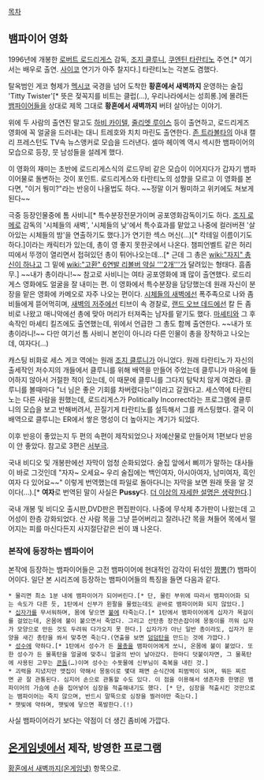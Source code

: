 [[목차]]

== 뱀파이어 영화 ==
1996년에 개봉한 [[로버트 로드리게스]] 감독, [[조지 클루니]], [[쿠엔틴 타란티노]] 주연.[* 여기서는 배우로 출연. [[사이코]] 연기가 아주 찰지다.] 타란티노는 각본도 겸했다.

탈옥범인 게코 형제가 [[멕시코]] 국경을 넘어 도착한 '''황혼에서 새벽까지''' 운영하는 술집 'Titty Twister'[* 뜻은 젖꼭지를 비트는 클럽(…), 우리나라에서는 성희롱.]에 몰려든 [[뱀파이어]]들을 상대로 제목 그대로 '''황혼에서 새벽까지''' 버텨 살아남는 이야기.

위에 두 사람의 출연진 말고도 [[하비 카이텔]], [[줄리엣 루이스]] 등이 출연하고, 로드리게즈 영화에 꼭 얼굴을 드러내는 대니 트레호와 치치 마린도 출연한다. [[존 트라볼타]]의 아내 캘리 프레스턴도 TV속 뉴스앵커로 모습을 드러낸다. 셀마 헤이엑 역시 섹시한 뱀파이어의 모습으로 등장, 뭇 남성들을 설레게 했다.

이 영화의 재미는 초반에 로드리게스식의 로드무비 같은 모습이 이어지다가 갑자기 뱀파이어물로 돌변하는 것이 포인트. 로드리게스와 타란티노의 성향을 모르고 이 영화를 본다면, "이거 뭥미?"라는 반응이 나올법도 하다. ~~정말 이거 뭥미하고 위키에도 쳐보게된다~~

극중 등장인물중에 톰 사비니[* 특수분장전문가이며 공포영화감독이기도 하다. [[조지 로메로]] 감독의 '시체들의 새벽', '시체들의 낮'에서 특수효과를 맡았고 나중에 컬러버젼 '살아있는 시체들의 밤'을 연출하기도 했다.]가 연기한 섹스 머신(…)[* 칵테일 이름이기도 하다.]이라는 캐릭터가 있는데, 총이 영 좋지 못한곳에서 나온다. 챔피언벨트 같은 허리띠에서 뚜껑이 열리면서 접혀있던 총이 튀어나오는데...[* 근데 그 총은 [[wiki:"자지" 총신이 하나]]고 그 밑에 [[wiki:"고환" 6연발 리볼버 약실 '''2개''']]가 달려있는 형태다. 흠좀무.] ~~내가 총이라니!~~ 참고로 사비니는 여타 공포영화에 꽤 많이 출연했다. 로드리게스 영화에도 얼굴을 잘 내미는 편. 이 영화에서 특수분장을 담당했는데 원래 자신이 분장을 맡은 영화에 카메오로 자주 나오는 편이다. [[시체들의 새벽]]에선 폭주족으로 나와 좀비들에게 뜯어먹히며, [[새벽의 저주]]에선 티브이 속 경찰로, [[랜드 오브 데드]]에선 칼 든 좀비로 나왔고 매니악에선 총에 맞아 머리가 터져죽는 남자를 맡기도 했다. [[마셰티]]와 그 후속작인 마셰티 킬즈에도 출연했는데, 위에서 언급한 그 총도 함께 출연한다. ~~내가 또 총이라니!~~ 다만 여기선 톰 사비니 본인이 아니라 다른 인물이 총을 장착하고 나오는데, 여자다(…)

캐스팅 비화로 세스 게코 역에는 원래 [[조지 클루니]]가 아니었다. 원래 타란티노가 자신의 출세작인 저수지의 개들에서 클루니를 위해 배역을 만들어 주었는데 클루니가 마음에 들어하지 않아서 거절한 적이 있는데, 이 때문에 클루니를 그다지 탐탁치 않게 여겼다. 클루니를 볼때마다 "너 님은 좋은 기회를 차버렸다능!"이라고 갈궜다고. 세스역에 타란티노는 다른 사람을 원했는데, 로드리게스가 Politically Incorrect라는 프로그램에 클루니의 모습을 보고 반해버려서, 끈질기게 타란티노를 설득해서 그를 캐스팅했다. 결국 이 배역으로 클루니는 ER에서 쌓은 명성이 더 높아지는 계기가 되었다.

이후 반응이 좋았는지 두 편의 속편이 제작되었으나 저예산물로 만들어져 1편보다 반응이 안 좋았다. 참고로 3편은 [[서부극]].

국내 비디오 및 개봉판에선 자막이 엄청 순화되었다. 술집 앞에서 삐끼가 말하는 대사들이 바로 그것인데 "자자~ 오세요~ 우리 술집에는 백인여자, 아시아여자, 남미여자, 흑인여자 다 있어요~~" 이렇게 번역했는데 파일로 돌아다니는 자막을 보면 원래 뜻을 알 것이다(…).[* '''여자'''로 번역된 말이 사실은 '''Pussy'''다. [[더 이상의 자세한 설명은 생략한다]].]

국내 개봉 및 비디오 출시판,DVD판은 편집판이다. 나중에 무삭제 추가판이 나왔는데 고어성이 한층 강화되었다. 산 사람 목을 그냥 뜯어버리고 잘려나간 목을 쳐들어 목에서 떨어지는 피를 마신다든지 사지절단같은 씬이 꽤 나온다.
=== 본작에 등장하는 뱀파이어 ===
본작에 등장하는 뱀파이어들은 고전 뱀파이어에 현대적인 감각이 뒤섞인 [[짬뽕]](?) 뱀파이어이다.
일단 본 시리즈에 등장하는 뱀파이어들의 특징을 들면 다음과 같다.

 * 물리면 최소 1분 내에 뱀파이어가 되어버린다.[* 단, 물린 부위에 따라서 뱀파이어화 되는 속도가 다른 듯, 1탄에서 신부가 왼팔을 물렸는데도 곧바로 뱀파이어화 되지 않았다.]
 * [[십자가]]를 무서워하며, 몸에 닿으면 [[불]]에 타죽는다.[* 1탄에서 뱀파이어에게 십자가 목걸이를 걸었는데, 온몸에 불이 붙으면서 죽었다. 그리고 산탄총 장전손잡이에 몽둥이를 끼워 십자가 모양으로 만든 것도 두려워 다가오지 못 한다.] 십자가가 아닌 일반 총이라도, 십자가 문양을 새긴 총탄을 쏴서 맞추면 죽는다.(연출을 보면 [[덤덤탄]]을 만드는 것에 가깝다.)
 * [[성수]]에 약하다.[* 1탄에서 성수가 든 [[물총]]을 뱀파이어에게 쏘니, 온몸에 불이 붙었다. 또한 성수가 든 물폭탄을 얼굴에 맞추니 얼굴의 반이 날아갔다. 한마디 덧붙이자면, 그 물폭탄에 사용된 고무는 [[콘돔]](…)이며 성수는 수돗물에 신부님이 축복을 내린 것.]
 * 괴력을 지녔지만 맷집이 약해서 몽둥이로 몇대 패면 순식간에 피범벅이 되며, 뭐든 찌르면 곧 잘 관통된다. 심지어 손으로 관통할 수도 있다. 이 점을 이용해서 생존자중 한명은 뱀파이어의 가슴에 손을 집어넣어 심장을 적출해내기도 했다. [* 단, 심장을 적출시킨 것만으로는 뱀파이어는 죽지 않으며, 반드시 말뚝으로 심장을 찔러야만 죽는다.]
 * 햇빛에 약하며, 햇빛에 닿으면 폭발한다.(!)

사실 뱀파이어라기 보다는 약점이 더 생긴 좀비에 가깝다.

== [[온게임넷]]에서 제작, 방영한 프로그램 ==
[[황혼에서 새벽까지(온게임넷)]] 항목으로.
